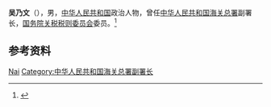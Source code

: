 '''吴乃文'''（{{bd|？|}}），男，[[中华人民共和国|中华人民共和国]]政治人物，曾任[[中华人民共和国海关总署|中华人民共和国海关总署]]副署长，[[国务院关税税则委员会|国务院关税税则委员会]]委员。<ref>{{Cite web|title=平说关事（75）往事追忆   和吴乃文副署长相关的故事|url=https://www.re-code.org/article/755?categoryid=65|accessdate=2020-12-15|work=北京睿库贸易安全及便利化研究中心}}</ref>

== 参考资料 ==
{{reflist}}

{{中国人物小作品}}

{{Authority control}}
{{DEFAULTSORT:Wu吴}}
[[Category:吴姓|Nai]]
[[Category:中华人民共和国海关总署副署长|Category:中华人民共和国海关总署副署长]]